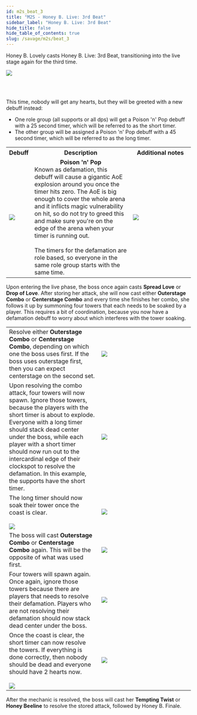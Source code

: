 ```yaml
---
id: m2s_beat_3
title: "M2S - Honey B. Live: 3rd Beat"
sidebar_label: "Honey B. Live: 3rd Beat"
hide_title: false
hide_table_of_contents: true
slug: /savage/m2s/beat_3
---
```



Honey B. Lovely casts <Raidwide>Honey B. Live: 3rd Beat</Raidwide>, transitioning into the live stage again for the third time. 

<img src='https://ffxivkittenassets.z7.web.core.windows.net/m2s/transition_beat_3.gif' />

<br /><br />

This time, nobody will get any hearts, but they will be greeted with a new debuff instead:
- One role group (all supports or all dps) will get a Poison 'n' Pop debuff with a 25 second timer, which will be referred to as the short timer.
- The other group will be assigned a Poison 'n' Pop debuff with a 45 second timer, which will be referred to as the long timer.

<table width='70%'>
    <tr>
        <th>Debuff</th>
        <th>Description</th>
        <th>Additional notes</th>
    </tr>
    <tr>
        <td><img src={poison_n_pop_icon_hr} /></td>
        <td><center><strong>Poison 'n' Pop</strong></center>Known as defamation, this debuff will cause a gigantic AoE explosion around you once the timer hits zero. The AoE is big enough to cover the whole arena and it inflicts magic vulnerability on hit, so do not try to greed this and make sure you're on the edge of the arena when your timer is running out.<br /><br />The timers for the defamation are role based, so everyone in the same role group starts with the same time.</td>
        <td width='33%'><img src='https://ffxivkittenassets.z7.web.core.windows.net/m2s/beat_3_partylist.png' /></td>
    </tr>
</table>

Upon entering the live phase, the boss once again casts <strong>Spread Love</strong> or <strong>Drop of Love</strong>. After storing her attack, she will now cast either <strong>Outerstage Combo</strong> or <strong>Centerstage Combo</strong> and every time she finishes her combo, she follows it up by summoning four towers that each needs to be soaked by a player. This requires a bit of coordination, because you now have a defamation debuff to worry about which interferes with the tower soaking.

<table width='80%'>
    <tr>
        <td width='50%'>Resolve either <strong>Outerstage Combo</strong> or <strong>Centerstage Combo</strong>, depending on which one the boss uses first. If the boss uses outerstage first, then you can expect centerstage on the second set.</td>
        <td><img src='https://ffxivkittenassets.z7.web.core.windows.net/m2s/centerstage_combo.gif' /></td>
    </tr>
    <tr>
        <td>Upon resolving the combo attack, four towers will now spawn. Ignore those towers, because the players with the short timer is about to explode. Everyone with a long timer should stack dead center under the boss, while each player with a short timer should now run out to the intercardinal edge of their clockspot to resolve the defamation. In this example, the supports have the short timer.</td>
        <td><img src='https://ffxivkittenassets.z7.web.core.windows.net/m2s/beat_3_part1.png' /></td>
    </tr>
    <tr>
        <td>The long timer should now soak their tower once the coast is clear. <br /><br /><img src='https://ffxivkittenassets.z7.web.core.windows.net/m2s/beat_3_part1.gif' /></td>
        <td><img src='https://ffxivkittenassets.z7.web.core.windows.net/m2s/beat_3_part2.png' /></td>
    </tr>
    <tr>
        <td>The boss will cast <strong>Outerstage Combo</strong> or <strong>Centerstage Combo</strong> again. This will be the opposite of what was used first.</td>
        <td><img src='https://ffxivkittenassets.z7.web.core.windows.net/m2s/outerstage_combo.gif' /></td>
    </tr>
    <tr>
        <td>Four towers will spawn again. Once again, ignore those towers because there are players that needs to resolve their defamation. Players who are not resolving their defamation should now stack dead center under the boss.</td>
        <td><img src='https://ffxivkittenassets.z7.web.core.windows.net/m2s/beat_3_part3.png' /></td>
    </tr>
    <tr>
        <td>Once the coast is clear, the short timer can now resolve the towers. If everything is done correctly, then nobody should be dead and everyone should have 2 hearts now. <br /><br /><img src='https://ffxivkittenassets.z7.web.core.windows.net/m2s/beat_3_part2.gif' /></td>
        <td><img src='https://ffxivkittenassets.z7.web.core.windows.net/m2s/beat_3_part4.png' /></td>
    </tr>
</table>

After the mechanic is resolved, the boss will cast her <strong>Tempting Twist</strong> or <strong>Honey Beeline</strong> to resolve the stored attack, followed by <Raidwide>Honey B. Finale</Raidwide>. 